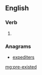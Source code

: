 ==English==

===Verb===
{{head|en|verb form}}

# {{en-past of|pre-exist}}

===Anagrams===
* [[expediters#English|expediters]]

[[mg:pre-existed]]